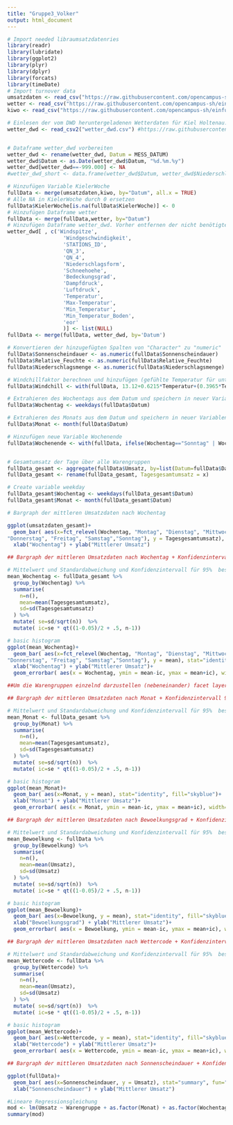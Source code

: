 ```yaml
---
title: "Gruppe3_Volker"
output: html_document
---
```


```r
# Import needed libraumsatzdatenries
library(readr)
library(lubridate)
library(ggplot2)
library(plyr)
library(dplyr)
library(forcats)
library(timeDate)
# Import turnover data
umsatzdaten <- read_csv("https://raw.githubusercontent.com/opencampus-sh/einfuehrung-in-data-science-und-ml/main/umsatzdaten_gekuerzt.csv")
wetter <- read_csv("https://raw.githubusercontent.com/opencampus-sh/einfuehrung-in-data-science-und-ml/main/wetter.csv")
kiwo <- read_csv("https://raw.githubusercontent.com/opencampus-sh/einfuehrung-in-data-science-und-ml/main/kiwo.csv")

# Einlesen der vom DWD heruntergeladenen Wetterdaten für Kiel Holtenau. Einlesen mit read_csv2, da die Daten durch Semikolons getrennt sind.
wetter_dwd <- read_csv2("wetter_dwd.csv") #https://raw.githubusercontent.com/volker-4011/Gruppe_3/main/wetter_dwd.csv?token=AT5CK6PHA4TDBP62R76YNJLAUACNQ


# Dataframe wetter_dwd vorbereiten
wetter_dwd <- rename(wetter_dwd, Datum = MESS_DATUM)
wetter_dwd$Datum <- as.Date(wetter_dwd$Datum, "%d.%m.%y")
wetter_dwd[wetter_dwd==-999.000] <- NA
#wetter_dwd_short <- data.frame(wetter_dwd$Datum, wetter_dwd$Niederschlagsmenge, wetter_dwd$Sonnenscheindauer , wetter_dwd$Relative_Feuchte)

# Hinzufügen Variable KielerWoche
fullData <- merge(umsatzdaten,kiwo, by="Datum", all.x = TRUE)
# Alle NA in KielerWoche durch 0 ersetzen
fullData$KielerWoche[is.na(fullData$KielerWoche)] <- 0
# Hinzufügen Dataframe wetter
fullData <- merge(fullData,wetter, by="Datum")
# Hinzufügen Dataframe wetter_dwd. Vorher entfernen der nicht benötigten Spalten
wetter_dwd[ , c('Windspitze',
                  'Windgeschwindigkeit',
                  'STATIONS_ID',
                  'QN_3',
                  'QN_4',
                  'Niederschlagsform',
                  'Schneehoehe',
                  'Bedeckungsgrad',
                  'Dampfdruck',
                  'Luftdruck',
                  'Temperatur',
                  'Max-Temperatur',
                  'Min_Temperatur',
                  'Min_Temperatur_Boden',
                  'eor'
                  )] <- list(NULL)
fullData <- merge(fullData, wetter_dwd, by='Datum')

# Konvertieren der hinzugefügten Spalten von "Character" zu "numeric"
fullData$Sonnenscheindauer <- as.numeric(fullData$Sonnenscheindauer)
fullData$Relative_Feuchte <- as.numeric(fullData$Relative_Feuchte)
fullData$Niederschlagsmenge <- as.numeric(fullData$Niederschlagsmenge)

# Windchillfaktor berechnen und hinzufügen (gefühlte Temperatur für unteren Temperaturbereich)
fullData$Windchill <- with(fullData, 13.12+0.6215*Temperatur+(0.3965*Temperatur-11.37)*Windgeschwindigkeit^0.16)

# Extrahieren des Wochentags aus dem Datum und speichern in neuer Variablen
fullData$Wochentag <- weekdays(fullData$Datum)

# Extrahieren des Monats aus dem Datum und speichern in neuer Variablen
fullData$Monat <- month(fullData$Datum)

# Hinzufügen neue Variable Wochenende
fullData$Wochenende <- with(fullData, ifelse(Wochentag=="Sonntag" | Wochentag=="Samstag", 1, 0))



```

```r
# Gesamtumsatz der Tage über alle Warengruppen
fullData_gesamt <- aggregate(fullData$Umsatz, by=list(Datum=fullData$Datum), FUN=sum)
fullData_gesamt <- rename(fullData_gesamt, Tagesgesamtumsatz = x)

# Create variable weekday
fullData_gesamt$Wochentag <- weekdays(fullData_gesamt$Datum)
fullData_gesamt$Monat <- month(fullData_gesamt$Datum)


```

```r
# Bargraph der mittleren Umsatzdaten nach Wochentag

ggplot(umsatzdaten_gesamt)+
  geom_bar( aes(x=fct_relevel(Wochentag, "Montag", "Dienstag", "Mittwoch", 
"Donnerstag", "Freitag", "Samstag","Sonntag"), y = Tagesgesamtumsatz), stat="summary", fun="mean", fill="skyblue")+
  xlab("Wochentag") + ylab("Mittlerer Umsatz")
```

```r
## Bargraph der mittleren Umsatzdaten nach Wochentag + Konfidenzintervall 95%

# Mittelwert und Standardabweichung und Konfidenzintervall für 95%  bestimmen
mean_Wochentag <- fullData_gesamt %>%
  group_by(Wochentag) %>%
  summarise( 
    n=n(),
    mean=mean(Tagesgesamtumsatz),
    sd=sd(Tagesgesamtumsatz)
  ) %>%
  mutate( se=sd/sqrt(n))  %>%
  mutate( ic=se * qt((1-0.05)/2 + .5, n-1))

# basic histogram
ggplot(mean_Wochentag)+
  geom_bar( aes(x=fct_relevel(Wochentag, "Montag", "Dienstag", "Mittwoch", 
"Donnerstag", "Freitag", "Samstag","Sonntag"), y = mean), stat="identity", fill="skyblue")+
  xlab("Wochentag") + ylab("Mittlerer Umsatz")+
  geom_errorbar( aes(x = Wochentag, ymin = mean-ic, ymax = mean+ic), width=0.4, colour="orange", alpha=0.9, size=1.3)

##Um die Warengruppen einzelnd darzustellen (nebeneinander) facet layer/grid
```

```r
## Bargraph der mittleren Umsatzdaten nach Monat + Konfidenzintervall 95%

# Mittelwert und Standardabweichung und Konfidenzintervall für 95%  bestimmen
mean_Monat <- fullData_gesamt %>%
  group_by(Monat) %>%
  summarise( 
    n=n(),
    mean=mean(Tagesgesamtumsatz),
    sd=sd(Tagesgesamtumsatz)
  ) %>%
  mutate( se=sd/sqrt(n))  %>%
  mutate( ic=se * qt((1-0.05)/2 + .5, n-1))

# basic histogram
ggplot(mean_Monat)+
  geom_bar( aes(x=Monat, y = mean), stat="identity", fill="skyblue")+
  xlab("Monat") + ylab("Mittlerer Umsatz")+
  geom_errorbar( aes(x = Monat, ymin = mean-ic, ymax = mean+ic), width=0.4, colour="orange", alpha=0.9, size=1.3)
```

```r
## Bargraph der mittleren Umsatzdaten nach Bewoelkungsgrad + Konfidenzintervall 95%

# Mittelwert und Standardabweichung und Konfidenzintervall für 95%  bestimmen
mean_Bewoelkung <- fullData %>%
  group_by(Bewoelkung) %>%
  summarise( 
    n=n(),
    mean=mean(Umsatz),
    sd=sd(Umsatz)
  ) %>%
  mutate( se=sd/sqrt(n))  %>%
  mutate( ic=se * qt((1-0.05)/2 + .5, n-1))

# basic histogram
ggplot(mean_Bewoelkung)+
  geom_bar( aes(x=Bewoelkung, y = mean), stat="identity", fill="skyblue")+
  xlab("Bewoelkungsgrad") + ylab("Mittlerer Umsatz")+
  geom_errorbar( aes(x = Bewoelkung, ymin = mean-ic, ymax = mean+ic), width=0.4, colour="orange", alpha=0.9, size=1.3)
```

```r
## Bargraph der mittleren Umsatzdaten nach Wettercode + Konfidenzintervall 95%

# Mittelwert und Standardabweichung und Konfidenzintervall für 95%  bestimmen
mean_Wettercode <- fullData %>%
  group_by(Wettercode) %>%
  summarise( 
    n=n(),
    mean=mean(Umsatz),
    sd=sd(Umsatz)
  ) %>%
  mutate( se=sd/sqrt(n))  %>%
  mutate( ic=se * qt((1-0.05)/2 + .5, n-1))

# basic histogram
ggplot(mean_Wettercode)+
  geom_bar( aes(x=Wettercode, y = mean), stat="identity", fill="skyblue")+
  xlab("Wettercode") + ylab("Mittlerer Umsatz")+
  geom_errorbar( aes(x = Wettercode, ymin = mean-ic, ymax = mean+ic), width=0.4, colour="orange", alpha=0.9, size=1.3)
```

```r
## Bargraph der mittleren Umsatzdaten nach Sonnenscheindauer + Konfidenzintervall 95%

ggplot(fullData)+
  geom_bar( aes(x=Sonnenscheindauer, y = Umsatz), stat="summary", fun="mean", fill="skyblue")+
  xlab("Sonnenscheindauer") + ylab("Mittlerer Umsatz")

```


```r
#Lineare Regressionsgleichung
mod <- lm(Umsatz ~ Warengruppe + as.factor(Monat) + as.factor(Wochentag) + as.factor(Wettercode) + Temperatur + Sonnenscheindauer + Niederschlagsmenge + KielerWoche  + Windchill, fullData) #+ as.factor(Wochentag)
summary(mod)
```

